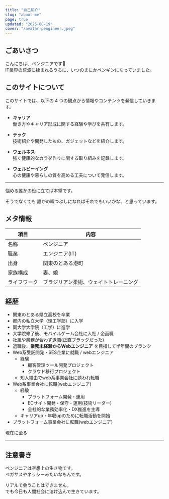 ```yaml
---
title: "自己紹介"
slug: "about-me"
page: true
updated: "2025-08-19"
cover: "/avatar-pengineer.jpeg"
---
```

## ごあいさつ
こんにちは、ペンジニアです🐧  
IT業界の荒波に揉まれるうちに、いつのまにかペンギンになっていました。  

## このサイトについて

このサイトでは、以下の 4 つの観点から情報やコンテンツを発信していきます。

- **キャリア**  
  働き方やキャリア形成に関する経験や学びを共有します。

- **テック**  
  技術紹介や開発したもの、ガジェットなどを紹介します。

- **ウェルネス**  
  強く健康的なカラダ作りに関する取り組みを記録します。

- **ウェルビーイング**  
  心の健康や暮らしの質を高める工夫について発信します。

---

悩める誰かの役に立てば本望です。  

そうでなくても
誰かの暇つぶしになればそれでもいいかな、と思っています。

## メタ情報

| 項目       | 内容                     |
| ---------- | ------------------------ |
| 名称       | ペンジニア              |
| 職業       | エンジニア(IT)             |
| 出身       | 関東のとある港町          |
| 家族構成   | 妻、娘                   |
| ライフワーク | ブラジリアン柔術、ウェイトトレーニング |

## 経歴
- 関東のとある県立高校を卒業  
- 都内の私立大学（理工学部）に入学  
- 同大学大学院（工学）に進学  
- 大学院修了後、モバイルゲーム会社に入社 / 企画職
- 社風や業務が合わず退職(正直ブラックだった)
- 退職後、**業務未経験からWebエンジニア** を目指して半年間のブランク
- Web系受託開発・SES企業に就職 / webエンジニア
  - 経験
    - 顧客管理ツール開発プロジェクト
    - クラウド移行プロジェクト
  - 知人経由でweb系事業会社に誘われ転職
- Web系事業会社に転職(webエンジニア)
  - 経験
    - プラットフォーム開発・運用
    - ECサイト開発・保守・運用(技術リーダー)
    - 全社的な業務効率化・DX推進を主導
  - キャリアup・年収upのために転職活動を開始
- プラットフォーム事業会社に転職(webエンジニア)

現在に至る

---

## 注意書き

ペンジニアは空想上の生き物です。  
ペガサスやネッシーみたいなもんです。  

リアルで会うことはできません。  
でも今日も人間社会に溶け込んで生きています。
